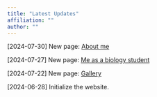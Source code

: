 ```yaml
---
title: "Latest Updates"
affiliation: ""
author: ""
---
```


[2024-07-30] New page: [About me](/personal/aboutme.qmd)

[2024-07-27] New page: [Me as a biology student](/biology-research/asbiologist.qmd) 

[2024-07-22] New page: [Gallery](/gallery/gallery.qmd)

[2024-06-28] Initialize the website.